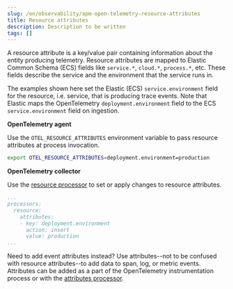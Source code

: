 ```yaml
---
slug: /en/observability/apm-open-telemetry-resource-attributes
title: Resource attributes
description: Description to be written
tags: []
---
```


<div id="apm-open-telemetry-resource-attributes"></div>

A resource attribute is a key/value pair containing information about the entity producing telemetry.
Resource attributes are mapped to Elastic Common Schema (ECS) fields like `service.*`, `cloud.*`, `process.*`, etc.
These fields describe the service and the environment that the service runs in.

The examples shown here set the Elastic (ECS) `service.environment` field for the resource, i.e. service, that is producing trace events.
Note that Elastic maps the OpenTelemetry `deployment.environment` field to
the ECS `service.environment` field on ingestion.

**OpenTelemetry agent**

Use the `OTEL_RESOURCE_ATTRIBUTES` environment variable to pass resource attributes at process invocation.

```bash
export OTEL_RESOURCE_ATTRIBUTES=deployment.environment=production
```

**OpenTelemetry collector**

Use the [resource processor](https://github.com/open-telemetry/opentelemetry-collector-contrib/tree/main/processor/resourceprocessor) to set or apply changes to resource attributes.

```yaml
...
processors:
  resource:
    attributes:
    - key: deployment.environment
      action: insert
      value: production
...
```

<DocCallOut title="Tip">

Need to add event attributes instead?
Use attributes--not to be confused with resource attributes--to add data to span, log, or metric events.
Attributes can be added as a part of the OpenTelemetry instrumentation process or with the [attributes processor](https://github.com/open-telemetry/opentelemetry-collector-contrib/blob/main/processor/attributesprocessor).

</DocCallOut>